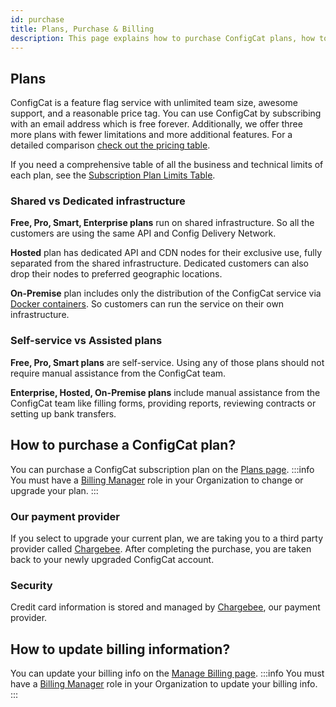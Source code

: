 ```yaml
---
id: purchase
title: Plans, Purchase & Billing
description: This page explains how to purchase ConfigCat plans, how to manage your billing information and how to pay your bill.
---
```


## Plans

ConfigCat is a feature flag service with unlimited team size, awesome support, and a reasonable price tag. You can use ConfigCat by subscribing with an email address which is free forever. Additionally, we offer three more plans
with fewer limitations and more additional features. For a detailed comparison <a href="https://configcat.com/pricing/" target="_blank">check out the pricing table</a>.

If you need a comprehensive table of all the business and technical limits of each plan, see the [Subscription Plan Limits Table](./subscription-plan-limits.mdx).

### Shared vs Dedicated infrastructure

**Free, Pro, Smart, Enterprise plans** run on shared infrastructure. So all the customers are using the same API and Config Delivery Network.

**Hosted** plan has dedicated API and CDN nodes for their exclusive use, fully separated from the shared infrastructure.
Dedicated customers can also drop their nodes to preferred geographic locations.

**On-Premise** plan includes only the distribution of the ConfigCat service via <a href="https://www.docker.com/resources/what-container" target="_blank">Docker containers</a>.
So customers can run the service on their own infrastructure.

### Self-service vs Assisted plans

**Free, Pro, Smart plans** are self-service. Using any of those plans should not require manual assistance from the ConfigCat team.

**Enterprise, Hosted, On-Premise plans** include manual assistance from the ConfigCat team like filling forms,
providing reports, reviewing contracts or setting up bank transfers.

## How to purchase a ConfigCat plan?

You can purchase a ConfigCat subscription plan on the <a href="https://app.configcat.com/plans" target="_blank">Plans page</a>.
:::info
You must have a [Billing Manager](./organization.mdx) role in your Organization to change or upgrade your plan.
:::

### Our payment provider

If you select to upgrade your current plan, we are taking you to a third party provider called <a href="https://www.chargebee.com/" target="_blank">Chargebee</a>. After completing the purchase, you are taken back to your newly upgraded ConfigCat account.

### Security

Credit card information is stored and managed by <a href="https://www.chargebee.com/" target="_blank">Chargebee</a>, our payment provider.

## How to update billing information?

You can update your billing info on the <a href="https://app.configcat.com/organization/billing" target="_blank">Manage Billing page</a>.
:::info
You must have a [Billing Manager](./organization.mdx) role in your Organization to update your billing info.
:::
